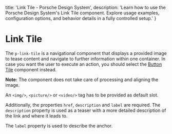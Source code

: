 
  title: 'Link Tile - Porsche Design System',
  description: 'Learn how to use the Porsche Design System\'s Link Tile component. Explore usage examples, configuration options, and behavior details in a fully controlled setup.'
}

# Link Tile <ComponentStatus tagName="p-link-tile"></ComponentStatus>

The `p-link-tile` is a navigational component that displays a provided image to tease content and navigate to further
information within one container. In case you want the user to execute an action, you should select the
[Button Tile](/components/button-tile/) component instead.

**Note:** The component does not take care of processing and aligning the image.

An `<img/>`, `<picture/>` or `<video/>` tag has to be provided as default slot.

Additionally, the properties `href`, `description` and `label` are required. The `description` property is used as a
teaser with a more detailed description of the link and where it leads to.

The `label` property is used to describe the anchor.

<Configurator tagName="p-link-tile" story={linkTileStory} />